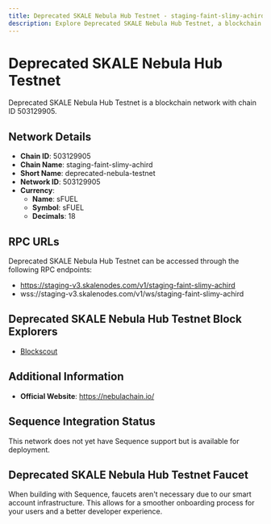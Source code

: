 ```yaml
--- 
title: Deprecated SKALE Nebula Hub Testnet - staging-faint-slimy-achird Blockchain Network
description: Explore Deprecated SKALE Nebula Hub Testnet, a blockchain network with chain ID 503129905. Learn about its native currency, sFUEL, and how to interact with the network.
---
```


# Deprecated SKALE Nebula Hub Testnet

Deprecated SKALE Nebula Hub Testnet is a blockchain network with chain ID 503129905.

## Network Details

- **Chain ID**: 503129905
- **Chain Name**: staging-faint-slimy-achird
- **Short Name**: deprecated-nebula-testnet
- **Network ID**: 503129905
- **Currency**: 
  - **Name**: sFUEL
  - **Symbol**: sFUEL
  - **Decimals**: 18

## RPC URLs

Deprecated SKALE Nebula Hub Testnet can be accessed through the following RPC endpoints:

- https://staging-v3.skalenodes.com/v1/staging-faint-slimy-achird
- wss://staging-v3.skalenodes.com/v1/ws/staging-faint-slimy-achird

## Deprecated SKALE Nebula Hub Testnet Block Explorers

- [Blockscout](https://staging-faint-slimy-achird.explorer.staging-v3.skalenodes.com)

## Additional Information

- **Official Website**: https://nebulachain.io/

## Sequence Integration Status

This network does not yet have Sequence support but is available for deployment.

## Deprecated SKALE Nebula Hub Testnet Faucet

When building with Sequence, faucets aren't necessary due to our smart account infrastructure. This allows for a smoother onboarding process for your users and a better developer experience.
